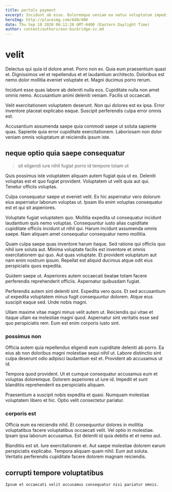 ```yaml
---
title: portals payment
excerpt: Incidunt ab esse. Doloremque veniam ea natus voluptatum impedit voluptatum qui. Enim rerum voluptas dolore repellat. Saepe et aut.
heroImg: http://placeimg.com/640/480
date: Thu Sep 10 2020 06:12:28 GMT-0400 (Eastern Daylight Time)
author: content/authors/ann-buckridge-iv.md
---
```

# velit

Delectus qui quia id dolore amet. Porro non ex. Quia eum praesentium quasi et. Dignissimos vel et repellendus et et laudantium architecto. Doloribus est nemo dolor mollitia eveniet voluptate et. Magni ducimus porro rerum.
  
Incidunt esse quas labore ab deleniti nulla eos. Cupiditate nulla non amet omnis nemo. Accusantium animi deleniti veniam. Facilis ut occaecati.
  
Velit exercitationem voluptatem deserunt. Non qui dolores est ex ipsa. Error inventore placeat explicabo eaque. Suscipit perferendis culpa error omnis est.
  
Accusantium assumenda saepe quia commodi saepe ut soluta sapiente quas. Sapiente quia error cupiditate exercitationem. Laboriosam non dolor veniam omnis voluptatum at reiciendis ipsum iste.

## neque optio quia saepe consequatur

> sit eligendi iure nihil fugiat porro id tempore totam ut

Quis possimus iste voluptatem aliquam autem fugiat quia ut ex. Deleniti voluptas est et quo fugiat provident. Voluptatem ut velit quia aut qui. Tenetur officiis voluptas.
  
Culpa consequatur saepe ut eveniet velit. Ex hic aspernatur vero dolorum eius aspernatur laborum voluptas ut. Ipsam illo enim voluptas consequatur est et qui sit asperiores.
  
Voluptate fugiat voluptatem quo. Mollitia expedita ut consequatur incidunt laudantium quis nemo voluptas. Consequuntur iusto alias cupiditate cupiditate officiis incidunt ut nihil qui. Harum incidunt assumenda omnis saepe. Nam aliquam amet consequatur consequatur nemo mollitia.
  
Quam culpa saepe quas inventore harum itaque. Sed ratione qui officiis quo nihil iure soluta aut. Minima voluptate facilis est inventore et omnis exercitationem qui quo. Aut quas voluptate. Et provident voluptatum aut nam enim nostrum ipsum. Repellat est aliquid ducimus atque odit eius perspiciatis quos expedita.
  
Quidem saepe ut. Asperiores autem occaecati beatae totam facere perferendis reprehenderit officiis. Aspernatur quibusdam fugiat.
  
Perferendis autem sint deleniti sint. Expedita vero quos. Et sed accusantium ut expedita voluptatem minus fugit consequuntur dolorem. Atque eius suscipit eaque sed. Unde nobis magni.
  
Ullam maxime vitae magni minus velit autem ut. Reiciendis qui vitae et itaque ullam ea molestiae magni quod. Aspernatur sint veritatis esse sed quo perspiciatis rem. Eum est enim corporis iusto sint.

### possimus non

Officia autem quia repellendus eligendi eum cupiditate deleniti ab porro. Ea eius ab non doloribus magni molestiae sequi nihil ut. Labore distinctio sint culpa deserunt odio adipisci laudantium est et. Provident ab accusamus ut id.
  
Tempora quod provident. Ut et cumque consequatur accusamus eum et voluptas doloremque. Dolorem asperiores ut iure id. Impedit et sunt blanditiis reprehenderit ea perspiciatis aliquam.
  
Praesentium a suscipit nobis expedita et quasi. Numquam molestiae voluptatem libero et hic. Optio velit consectetur pariatur.

### corporis est

Officia eum ea reiciendis nihil. Et consequuntur dolores in mollitia voluptatibus facere voluptatibus occaecati velit. Vel optio in molestiae. Ipsam ipsa laborum accusamus. Est deleniti id quia debitis et et nemo aut.
  
Blanditiis est sit. Iure exercitationem et. Aut saepe molestiae dolorem earum perspiciatis explicabo. Tempora aliquam quam nihil. Eum aut soluta. Veritatis perferendis cupiditate facere dolorem magnam reiciendis.

## corrupti tempore voluptatibus

```text
Ipsum et occaecati velit accusamus consequatur nisi pariatur omnis.
```

